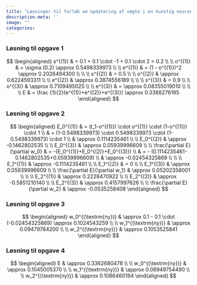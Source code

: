 ```yaml
---
title: "Løsninger til forløb om opdatering af vægte i en kunstig neuron"
description-meta: ''
image: ""
categories:
---
```



::: {.callout-note collapse="true" appearance="minimal"}
### Løsning til opgave 1
$$
\begin{aligned}
s^{(1)}  & = 0.1 + 0.1 \cdot -1 + 0.1 \cdot 2   = 0.2 \\
\\
o^{(1)} & = \sigma (0.2)  \approx 0.5498339973 \\
\\
e^{(1)} & = (1 - o^{(1)})^2  \approx 0.2026494300 \\
\\
\\
s^{(2)} & = 0.5 \\
\\
o^{(2)} & \approx 0.6224593311 \\
\\
e^{(2)} & \approx 0.3874556189 \\
\\
\\
s^{(3)} &  = 0.9 \\
\\
o^{(3)} & \approx 0.7109495025 \\
\\
e^{(3)} &  = \approx 0.08355019010 \\
\\
\\
E & = \frac {1}{2}(e^{(1)}+e^{(2)}+e^{(3)}) \approx 0.3368276195
\end{aligned}
$$
:::

::: {.callout-note collapse="true" appearance="minimal"}
### Løsning til opgave 2
$$
\begin{aligned}
E_0^{(1)} & = (t_1-o^{(1)}) \cdot o^{(1)} \cdot (1-o^{(1)}) \cdot 1 \\ 
       & = (1-0.5498339973) \cdot 0.5498339973 \cdot (1-0.5498339973) \cdot 1 \\
       & \approx 0.1114235461 \\
       \\
E_0^{(2)} & \approx -0.1462802535 \\
\\
E_0^{(3)} &  \approx 0.05939996609 \\
\\
\frac{\partial E}{\partial w_0} & = -(E_0^{(1)}+E_0^{(2)}+E_0^{(3)}) \\
      & = - (0.1114235461-0.1462802535+0.05939996609) \\
      & \approx -0.02454325869 \\
\\
\\
E_1^{(1)} & \approx -0.1114235461 \\
\\
E_1^{(2)} & = 0 \\
\\
E_1^{(3)} & \approx 0.05939996609 \\
\\
\frac{\partial E}{\partial w_1} & \approx 0.05202358001 \\    
\\
\\
E_2^{(1)} & \approx 0.2228470922 \\
\\
E_2^{(2)} & \approx -0.5851210140 \\
\\
E_2^{(3)} & \approx 0.4157997626 \\
\\
\frac{\partial E}{\partial w_2} & \approx -0.0535258408
\end{aligned}
$$

:::

::: {.callout-note collapse="true" appearance="minimal"}
### Løsning til opgave 3

$$
\begin{aligned}
w_0^{(\textrm{ny})} & \approx  0.1 - 0.1 \cdot (-0.02454325869) \approx 0.1024543259   \\
\\
w_1^{(\textrm{ny})} & \approx 0.09479764200  \\
\\
w_2^{(\textrm{ny})} & \approx 0.1053525841 
\end{aligned}
$$
:::

::: {.callout-note collapse="true" appearance="minimal"}
### Løsning til opgave 4
$$
\begin{aligned}
E & \approx 0.3362680478 \\
\\
w_0^{(\textrm{ny})} & \approx 0.1045005370 \\
\\
w_1^{(\textrm{ny})} & \approx 0.08949754490 \\
\\
w_2^{(\textrm{ny})} & \approx 0.1086460194
\end{aligned}
$$

:::
